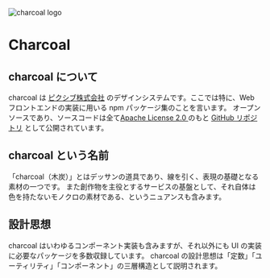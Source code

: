 
<Meta title="DOCS/README" />

![charcoal logo](https://charcoal-web.pixiv.design/charcoal-ogp.jpg)

# Charcoal

## charcoal について

charcoal は [ピクシブ株式会社](https://www.pixiv.co.jp/)
のデザインシステムです。ここでは特に、Web フロントエンドの実装に用いる npm パッケージ集のことを言います。
オープンソースであり、ソースコードは全て[Apache License 2.0 ](https://www.apache.org/licenses/LICENSE-2.0) のもと [GitHub リポジトリ](https://github.com/pixiv/charcoal) として公開されています。

## charcoal という名前

「charcoal（木炭）」とはデッサンの道具であり、線を引く、表現の基礎となる素材の一つです。
また創作物を主役とするサービスの基盤として、それ自体は色を持たないモノクロの素材である、というニュアンスも含みます。

## 設計思想

charcoal はいわゆるコンポーネント実装も含みますが、それ以外にも UI の実装に必要なパッケージを多数収録しています。
charcoal の設計思想は「定数」「ユーティリティ」「コンポーネント」の三層構造として説明されます。
